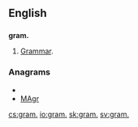 ==English==
==={{abbreviation}}===
'''gram.'''
# [[grammar|Grammar]].

===Anagrams===
* {{alphagram|agmr}}
* [[MAgr#English|MAgr]]

[[cs:gram.]]
[[io:gram.]]
[[sk:gram.]]
[[sv:gram.]]